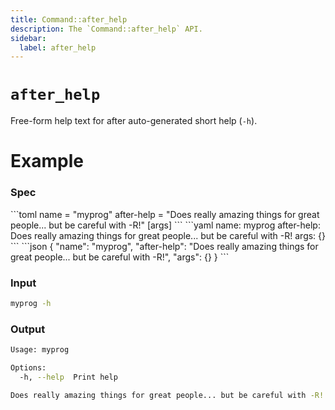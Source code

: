 ```yaml
---
title: Command::after_help
description: The `Command::after_help` API.
sidebar:
  label: after_help
---
```



# `after_help` <LinkButton href="https://docs.rs/clap/latest/clap/struct.Command.html#method.after_help" icon="open-book" variant="minimal"></LinkButton>

<Badge text="since 0.1.0" size="small" />

Free-form help text for after auto-generated short help (`-h`).

# Example

### Spec

<Tabs syncKey="format">
  <TabItem label="TOML">
```toml
name = "myprog"
after-help = "Does really amazing things for great people... but be careful with -R!"
[args]
```
  </TabItem>
  <TabItem label="YAML">
```yaml
name: myprog
after-help: Does really amazing things for great people... but be careful with -R!
args: {}
```
  </TabItem>
  <TabItem label="JSON">
```json
{
  "name": "myprog",
  "after-help": "Does really amazing things for great people... but be careful with -R!",
  "args": {}
}
```
  </TabItem>
</Tabs>

### Input

```bash
myprog -h
```

### Output

```bash
Usage: myprog

Options:
  -h, --help  Print help

Does really amazing things for great people... but be careful with -R!
```

